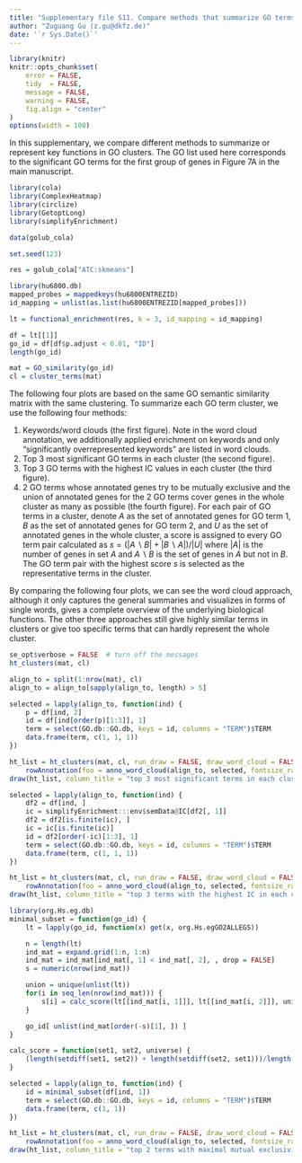 ```yaml
---
title: "Supplementary file S11. Compare methods that summarize GO terms in clusters"
author: "Zuguang Gu (z.gu@dkfz.de)"
date: '`r Sys.Date()`'
---
```



```r
library(knitr)
knitr::opts_chunk$set(
    error = FALSE,
    tidy  = FALSE,
    message = FALSE,
    warning = FALSE,
    fig.align = "center"
)
options(width = 100)
```

In this supplementary, we compare different methods to summarize or represent key functions in GO clusters. The GO list used
here corresponds to the significant GO terms for the first group of genes in Figure 7A in the main manuscript.

```r
library(cola)
library(ComplexHeatmap)
library(circlize)
library(GetoptLong)
library(simplifyEnrichment)

data(golub_cola)

set.seed(123)

res = golub_cola["ATC:skmeans"]

library(hu6800.db)
mapped_probes = mappedkeys(hu6800ENTREZID)
id_mapping = unlist(as.list(hu6800ENTREZID[mapped_probes]))

lt = functional_enrichment(res, k = 3, id_mapping = id_mapping)

df = lt[[1]]
go_id = df[df$p.adjust < 0.01, "ID"]
length(go_id)

mat = GO_similarity(go_id)
cl = cluster_terms(mat)
```


The following four plots are based on the same GO semantic similarity matrix
with the same clustering. To summarize each GO term cluster, we use the
following four methods:

1. Keywords/word clouds (the first figure). Note in the word cloud annotation, we additionally applied enrichment on keywords and only
   “significantly overrepresented keywords” are listed in word clouds.
2. Top 3 most significant GO terms in each cluster (the second figure).
3. Top 3 GO terms with the highest IC values in each cluster (the third
   figure).
4. 2 GO terms whose annotated genes try to be mutually exclusive and the union
   of annotated genes for the 2 GO terms cover genes in the whole cluster as
   many as possible (the fourth figure). For each pair of GO terms in a
   cluster, denote $A$ as the set of annotated genes for GO term 1, $B$ as the set
   of annotated genes for GO term 2, and $U$ as the set of annotated genes in
   the whole cluster, a score is assigned to every GO term pair calculated as
   $s = (|A \backslash B| + |B \backslash A|)/|U|$ where $|A|$ is the number of genes in set $A$ and $A \backslash B$
   is the set of genes in $A$ but not in $B$. The GO term pair with the highest
   score $s$ is selected as the representative terms in the cluster.

By comparing the following four plots, we can see the word cloud approach,
although it only captures the general summaries and visualizes in forms of
single words, gives a complete overview of the underlying biological
functions. The other three approaches still give highly similar terms in
clusters or give too specific terms that can hardly represent the whole
cluster.


```r
se_opt$verbose = FALSE  # turn off the messages
ht_clusters(mat, cl)
```

```r
align_to = split(1:nrow(mat), cl)
align_to = align_to[sapply(align_to, length) > 5]

selected = lapply(align_to, function(ind) {
    p = df[ind, 2]
    id = df[ind[order(p)[1:3]], 1]
    term = select(GO.db::GO.db, keys = id, columns = "TERM")$TERM
    data.frame(term, c(1, 1, 1))
})

ht_list = ht_clusters(mat, cl, run_draw = FALSE, draw_word_cloud = FALSE) + 
    rowAnnotation(foo = anno_word_cloud(align_to, selected, fontsize_range = c(8, 10)))
draw(ht_list, column_title = "top 3 most significant terms in each cluster")
```

```r
selected = lapply(align_to, function(ind) {
    df2 = df[ind, ]
    ic = simplifyEnrichment:::env$semData@IC[df2[, 1]]
    df2 = df2[is.finite(ic), ]
    ic = ic[is.finite(ic)]
    id = df2[order(-ic)[1:3], 1]
    term = select(GO.db::GO.db, keys = id, columns = "TERM")$TERM
    data.frame(term, c(1, 1, 1))
})

ht_list = ht_clusters(mat, cl, run_draw = FALSE, draw_word_cloud = FALSE) + 
    rowAnnotation(foo = anno_word_cloud(align_to, selected, fontsize_range = c(8, 10)))
draw(ht_list, column_title = "top 3 terms with the highest IC in each cluster")
```

```r
library(org.Hs.eg.db)
minimal_subset = function(go_id) {
    lt = lapply(go_id, function(x) get(x, org.Hs.egGO2ALLEGS))

    n = length(lt)
    ind_mat = expand.grid(1:n, 1:n)
    ind_mat = ind_mat[ind_mat[, 1] < ind_mat[, 2], , drop = FALSE]
    s = numeric(nrow(ind_mat))

    union = unique(unlist(lt))
    for(i in seq_len(nrow(ind_mat))) {
        s[i] = calc_score(lt[[ind_mat[i, 1]]], lt[[ind_mat[i, 2]]], union)
    }

    go_id[ unlist(ind_mat[order(-s)[1], ]) ]
}

calc_score = function(set1, set2, universe) {
    (length(setdiff(set1, set2)) + length(setdiff(set2, set1)))/length(universe)
}

selected = lapply(align_to, function(ind) {
    id = minimal_subset(df[ind, 1])
    term = select(GO.db::GO.db, keys = id, columns = "TERM")$TERM
    data.frame(term, c(1, 1))
})

ht_list = ht_clusters(mat, cl, run_draw = FALSE, draw_word_cloud = FALSE) + 
    rowAnnotation(foo = anno_word_cloud(align_to, selected, fontsize_range = c(8, 10)))
draw(ht_list, column_title = "top 2 terms with maximal mutual exclusivity on genes in each cluster")
```



